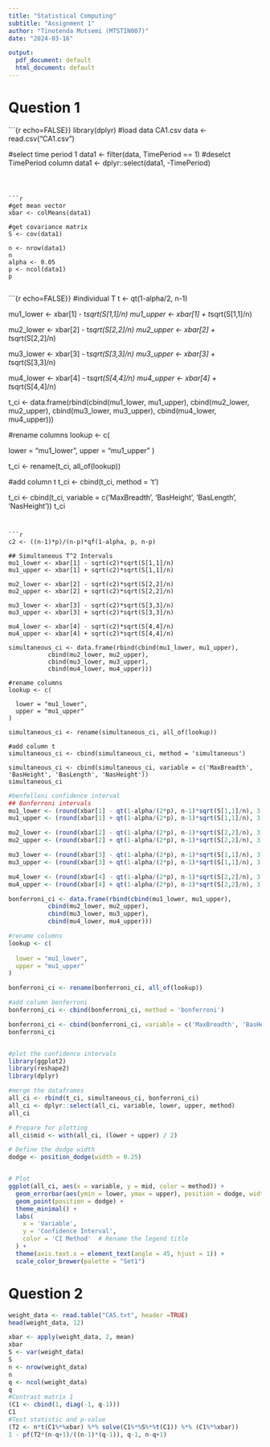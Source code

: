 ```yaml
---
title: "Statistical Computing"
subtitle: "Assignment 1"
author: "Tinotenda Mutsemi (MTSTIN007)"
date: "2024-03-16"

output:
  pdf_document: default
  html_document: default
---
```



# Question 1


```{r echo=FALSE}}
library(dplyr)
#load data CA1.csv
data <- read.csv("CA1.csv")

#select time period 1
data1 <- filter(data, TimePeriod == 1)
#deselct TimePeriod column
data1 <- dplyr::select(data1, -TimePeriod)
```



```r
#get mean vector
xbar <- colMeans(data1)

#get covariance matrix
S <- cov(data1)

n <- nrow(data1)
n
alpha <- 0.05
p <- ncol(data1)
p


```

```{r echo=FALSE}}
#individual T
t <- qt(1-alpha/2, n-1)

mu1_lower <- xbar[1] - t*sqrt(S[1,1]/n)
mu1_upper <- xbar[1] + t*sqrt(S[1,1]/n)

mu2_lower <- xbar[2] - t*sqrt(S[2,2]/n)
mu2_upper <- xbar[2] + t*sqrt(S[2,2]/n)

mu3_lower <- xbar[3] - t*sqrt(S[3,3]/n)
mu3_upper <- xbar[3] + t*sqrt(S[3,3]/n)

mu4_lower <- xbar[4] - t*sqrt(S[4,4]/n)
mu4_upper <- xbar[4] + t*sqrt(S[4,4]/n)

t_ci <- data.frame(rbind(cbind(mu1_lower, mu1_upper), 
           cbind(mu2_lower, mu2_upper),
           cbind(mu3_lower, mu3_upper),
           cbind(mu4_lower, mu4_upper)))

#rename columns 
lookup <- c(
  
  lower = "mu1_lower",
  upper = "mu1_upper"
)

t_ci <- rename(t_ci, all_of(lookup))

#add column t
t_ci <- cbind(t_ci, method = 't')

t_ci <- cbind(t_ci, variable = c('MaxBreadth', 'BasHeight', 'BasLength', 'NasHeight'))
t_ci

```


```r
c2 <- ((n-1)*p)/(n-p)*qf(1-alpha, p, n-p)

## Simultaneous T^2 Intervals
mu1_lower <- xbar[1] - sqrt(c2)*sqrt(S[1,1]/n)
mu1_upper <- xbar[1] + sqrt(c2)*sqrt(S[1,1]/n)

mu2_lower <- xbar[2] - sqrt(c2)*sqrt(S[2,2]/n)
mu2_upper <- xbar[2] + sqrt(c2)*sqrt(S[2,2]/n)

mu3_lower <- xbar[3] - sqrt(c2)*sqrt(S[3,3]/n)
mu3_upper <- xbar[3] + sqrt(c2)*sqrt(S[3,3]/n)

mu4_lower <- xbar[4] - sqrt(c2)*sqrt(S[4,4]/n)
mu4_upper <- xbar[4] + sqrt(c2)*sqrt(S[4,4]/n)

simultaneous_ci <- data.frame(rbind(cbind(mu1_lower, mu1_upper), 
           cbind(mu2_lower, mu2_upper),
           cbind(mu3_lower, mu3_upper),
           cbind(mu4_lower, mu4_upper)))

#rename columns
lookup <- c(
  
  lower = "mu1_lower",
  upper = "mu1_upper"
)

simultaneous_ci <- rename(simultaneous_ci, all_of(lookup))

#add column t
simultaneous_ci <- cbind(simultaneous_ci, method = 'simultaneous')

simultaneous_ci <- cbind(simultaneous_ci, variable = c('MaxBreadth', 'BasHeight', 'BasLength', 'NasHeight'))
simultaneous_ci

```




```r
#benfelloni confidence interval
## Bonferroni intervals
mu1_lower <- (round(xbar[1] - qt(1-alpha/(2*p), n-1)*sqrt(S[1,1]/n), 3))
mu1_upper <- (round(xbar[1] + qt(1-alpha/(2*p), n-1)*sqrt(S[1,1]/n), 3))

mu2_lower <- (round(xbar[2] - qt(1-alpha/(2*p), n-1)*sqrt(S[2,2]/n), 3))
mu2_upper <- (round(xbar[2] + qt(1-alpha/(2*p), n-1)*sqrt(S[2,2]/n), 3))

mu3_lower <- (round(xbar[3] - qt(1-alpha/(2*p), n-1)*sqrt(S[1,1]/n), 3))
mu3_upper <- (round(xbar[3] + qt(1-alpha/(2*p), n-1)*sqrt(S[1,1]/n), 3))

mu4_lower <- (round(xbar[4] - qt(1-alpha/(2*p), n-1)*sqrt(S[2,2]/n), 3))
mu4_upper <- (round(xbar[4] + qt(1-alpha/(2*p), n-1)*sqrt(S[2,2]/n), 3))

bonferroni_ci <- data.frame(rbind(cbind(mu1_lower, mu1_upper), 
           cbind(mu2_lower, mu2_upper),
           cbind(mu3_lower, mu3_upper),
           cbind(mu4_lower, mu4_upper)))

#rename columns
lookup <- c(
  
  lower = "mu1_lower",
  upper = "mu1_upper"
)

bonferroni_ci <- rename(bonferroni_ci, all_of(lookup))

#add column benferroni
bonferroni_ci <- cbind(bonferroni_ci, method = 'bonferroni')

bonferroni_ci <- cbind(bonferroni_ci, variable = c('MaxBreadth', 'BasHeight', 'BasLength', 'NasHeight'))
bonferroni_ci



```

```r
#plot the confidence intervals 
library(ggplot2)
library(reshape2)
library(dplyr)

#merge the dataframes
all_ci <- rbind(t_ci, simultaneous_ci, bonferroni_ci)
all_ci <- dplyr::select(all_ci, variable, lower, upper, method)
all_ci

# Prepare for plotting
all_ci$mid <- with(all_ci, (lower + upper) / 2)

# Define the dodge width
dodge <- position_dodge(width = 0.25)


# Plot
ggplot(all_ci, aes(x = variable, y = mid, color = method)) +
  geom_errorbar(aes(ymin = lower, ymax = upper), position = dodge, width = 0.1) +
  geom_point(position = dodge) +
  theme_minimal() +
  labs(
    x = 'Variable',
    y = 'Confidence Interval',
    color = 'CI Method'  # Rename the legend title
  ) +
  theme(axis.text.x = element_text(angle = 45, hjust = 1)) +
  scale_color_brewer(palette = "Set1")

```


# Question 2


```r
weight_data <- read.table("CA5.txt", header =TRUE)
head(weight_data, 12)

xbar <- apply(weight_data, 2, mean)
xbar
S <- var(weight_data)
S
n <- nrow(weight_data)
n
q <- ncol(weight_data)
q
#Contrast matrix 1
(C1 <- cbind(1, diag(-1, q-1)))
C1
#Test statistic and p-value
(T2 <- n*t(C1%*%xbar) %*% solve(C1%*%S%*%t(C1)) %*% (C1%*%xbar))
1 - pf(T2*(n-q+1)/((n-1)*(q-1)), q-1, n-q+1)
```

